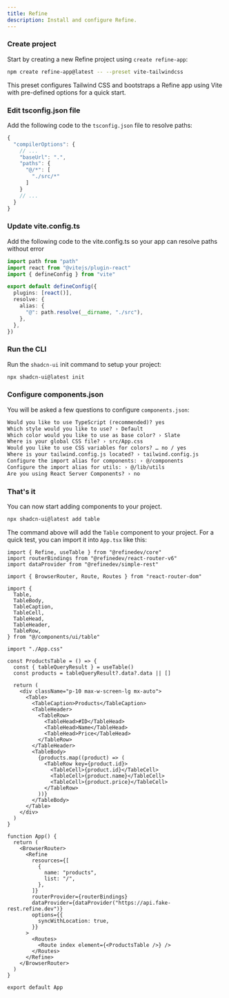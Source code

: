 ```yaml
---
title: Refine
description: Install and configure Refine.
---
```


<Steps>

### Create project

Start by creating a new Refine project using `create refine-app`:

```bash
npm create refine-app@latest -- --preset vite-tailwindcss
```

This preset configures Tailwind CSS and bootstraps a Refine app using Vite with pre-defined options for a quick start.

### Edit tsconfig.json file

Add the following code to the `tsconfig.json` file to resolve paths:

```ts {4-9} showLineNumbers
{
  "compilerOptions": {
    // ...
    "baseUrl": ".",
    "paths": {
      "@/*": [
        "./src/*"
      ]
    }
    // ...
  }
}
```

### Update vite.config.ts

Add the following code to the vite.config.ts so your app can resolve paths without error

```typescript
import path from "path"
import react from "@vitejs/plugin-react"
import { defineConfig } from "vite"

export default defineConfig({
  plugins: [react()],
  resolve: {
    alias: {
      "@": path.resolve(__dirname, "./src"),
    },
  },
})
```

### Run the CLI

Run the `shadcn-ui` init command to setup your project:

```bash
npx shadcn-ui@latest init
```

### Configure components.json

You will be asked a few questions to configure `components.json`:

```txt showLineNumbers
Would you like to use TypeScript (recommended)? yes
Which style would you like to use? › Default
Which color would you like to use as base color? › Slate
Where is your global CSS file? › src/App.css
Would you like to use CSS variables for colors? … no / yes
Where is your tailwind.config.js located? › tailwind.config.js
Configure the import alias for components: › @/components
Configure the import alias for utils: › @/lib/utils
Are you using React Server Components? › no
```

### That's it

You can now start adding components to your project.

```bash
npx shadcn-ui@latest add table
```

The command above will add the `Table` component to your project. For a quick test, you can import it into `App.tsx` like this:

```tsx {7-15, 25-43} showLineNumbers
import { Refine, useTable } from "@refinedev/core"
import routerBindings from "@refinedev/react-router-v6"
import dataProvider from "@refinedev/simple-rest"

import { BrowserRouter, Route, Routes } from "react-router-dom"

import {
  Table,
  TableBody,
  TableCaption,
  TableCell,
  TableHead,
  TableHeader,
  TableRow,
} from "@/components/ui/table"

import "./App.css"

const ProductsTable = () => {
  const { tableQueryResult } = useTable()
  const products = tableQueryResult?.data?.data || []

  return (
    <div className="p-10 max-w-screen-lg mx-auto">
      <Table>
        <TableCaption>Products</TableCaption>
        <TableHeader>
          <TableRow>
            <TableHead>#ID</TableHead>
            <TableHead>Name</TableHead>
            <TableHead>Price</TableHead>
          </TableRow>
        </TableHeader>
        <TableBody>
          {products.map((product) => (
            <TableRow key={product.id}>
              <TableCell>{product.id}</TableCell>
              <TableCell>{product.name}</TableCell>
              <TableCell>{product.price}</TableCell>
            </TableRow>
          ))}
        </TableBody>
      </Table>
    </div>
  )
}

function App() {
  return (
    <BrowserRouter>
      <Refine
        resources={[
          {
            name: "products",
            list: "/",
          },
        ]}
        routerProvider={routerBindings}
        dataProvider={dataProvider("https://api.fake-rest.refine.dev")}
        options={{
          syncWithLocation: true,
        }}
      >
        <Routes>
          <Route index element={<ProductsTable />} />
        </Routes>
      </Refine>
    </BrowserRouter>
  )
}

export default App
```

</Steps>
